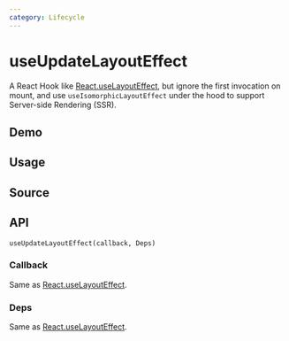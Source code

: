 ```yaml
---
category: Lifecycle
---
```


# useUpdateLayoutEffect


<HooksType category="Lifecycle" />

A React Hook like [React.useLayoutEffect](https://react.dev/reference/react/useLayoutEffect), but ignore the first invocation on mount, and use `useIsomorphicLayoutEffect` under the hood to support Server-side Rendering (SSR).

## Demo


<App />

## Usage



## Source


<Source />

## API

```tsx
useUpdateLayoutEffect(callback, Deps)
```

### Callback

Same as [React.useLayoutEffect](https://react.dev/reference/react/useLayoutEffect).

### Deps

Same as [React.useLayoutEffect](https://react.dev/reference/react/useLayoutEffect).
